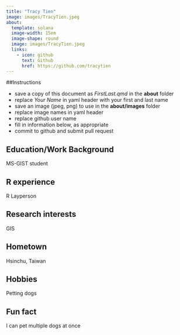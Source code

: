 ```yaml
---
title: "Tracy Tien"
image: images/TracyTien.jpeg
about:
  template: solana
  image-width: 15em
  image-shape: round
  image: images/TracyTien.jpeg
  links:
    - icon: github
      text: Github
      href: https://github.com/tracytien
---
```


##Instructions

  - save a copy of this document as *FirstLast.qmd* in the **about** folder
  - replace *Your Name* in yaml header with your first and last name
  - save an image (jpeg, png) to use in the **about/images** folder
  - replace image names in yaml header
  - replace github user name
  - fill in information below, as appropriate
  - commit to github and submit pull request

## Education/Work Background
MS-GIST student

## R experience
R Layperson

## Research interests
GIS

## Hometown
Hsinchu, Taiwan

## Hobbies
Petting dogs

## Fun fact
I can pet multiple dogs at once